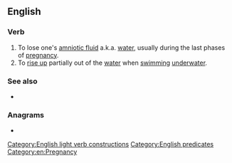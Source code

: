 {{also|breakwater}}
==English==

===Verb===
{{en-verb|break<,,broke,broken> water}}

# To lose one's [[amniotic fluid]] a.k.a. [[water]], usually during the last phases of [[pregnancy]].
# To [[rise up]] partially out of the [[water]] when [[swimming]] [[underwater]].

===See also===
* {{l|en|breakwater}}

===Anagrams===
* {{anagrams|en|a=aabeekrrtw|water break|waterbreak}}

[[Category:English light verb constructions]]
[[Category:English predicates]]
[[Category:en:Pregnancy]]